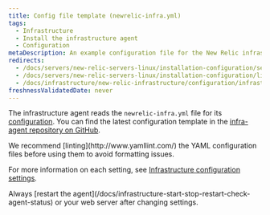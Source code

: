 ```yaml
---
title: Config file template (newrelic-infra.yml)
tags:
  - Infrastructure
  - Install the infrastructure agent
  - Configuration
metaDescription: An example configuration file for the New Relic infrastructure agent.
redirects:
  - /docs/servers/new-relic-servers-linux/installation-configuration/servers-linux-config-file-template
  - /docs/servers/new-relic-servers-linux/installation-configuration/linux-config-file-template-new-relic-servers
  - /docs/infrastructure/new-relic-infrastructure/configuration/infrastructure-config-file-template-newrelic-infrayml
freshnessValidatedDate: never
---
```


The infrastructure agent reads the `newrelic-infra.yml` file for its [configuration](/docs/infrastructure/install-configure-infrastructure/configuration/configure-infrastructure-agent). You can find the latest configuration template in the [infra-agent repository on GitHub](https://github.com/newrelic/infrastructure-agent/blob/master/assets/examples/infrastructure/newrelic-infra-template.yml.example).

<Callout variant="tip">
  We recommend [linting](http://www.yamllint.com/) the YAML configuration files before using them to avoid formatting issues.
</Callout>

For more information on each setting, see [Infrastructure configuration settings](/docs/infrastructure/install-configure-manage-infrastructure/configuration/infrastructure-configuration-settings).

<Callout variant="important">
  Always [restart the agent](/docs/infrastructure-start-stop-restart-check-agent-status) or your web server after changing settings.
</Callout>
